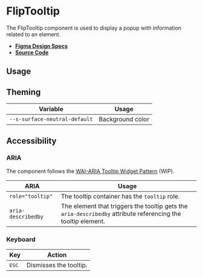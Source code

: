 
<Meta title="Components/FlipTooltip" />

# FlipTooltip

The FlipTooltip component is used to display a popup with information related to
an element.

- **[Figma Design Specs](https://www.figma.com/file/iRHiAFsHxnzux8gQ9EjlZe/Flip-Components?node-id=70%3A6194)**
- **[Source Code](https://github.com/flip-corp/swirl/tree/main/packages/swirl-components/src/components/flip-tooltip)**

## Usage

<Canvas withSource="open">
  <Story id="components-fliptooltip--flip-tooltip" />
</Canvas>

<ArgsTable story="." />

## Theming

| Variable                      | Usage            |
| ----------------------------- | ---------------- |
| `--s-surface-neutral-default` | Background color |

## Accessibility

### ARIA

The component follows the
[WAI-ARIA Tooltip Widget Pattern](https://www.w3.org/WAI/ARIA/apg/patterns/tooltip/)
(WIP).

| ARIA               | Usage                                                                                                        |
| ------------------ | ------------------------------------------------------------------------------------------------------------ |
| `role="tooltip"`   | The tooltip container has the `tooltip` role.                                                                |
| `aria-describedby` | The element that triggers the tooltip gets the `aria-describedby` attribute referencing the tooltip element. |

### Keyboard

| Key            | Action                 |
| -------------- | ---------------------- |
| <kbd>ESC</kbd> | Dismisses the tooltip. |
